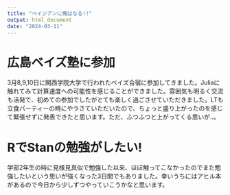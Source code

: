 ```yaml
---
title: "ベイジアンに俺はなる!!"
output: html_document
date: "2024-03-11"
---
```


# 広島ベイズ塾に参加

3月8,9,10日に関西学院大学で行われたベイズ合宿に参加してきました。Juliaに触れてみて計算速度への可能性を感じることができました。雰囲気も明るく交流も活発で、初めての参加でしたがとても楽しく過ごさせていただきました。LTも立食パーティーの時にやラさていただいたので、ちょっと盛り上がったのを感じて緊張せずに発表できたと思います。ただ、ふつふつと上がってくる思いが..。

# RでStanの勉強がしたい!

学部2年生の時に見様見真似で勉強した以来、ほぼ触ってこなかったのでまた勉強したいという思いが強くなった3日間でもありました。幸いうちにはアヒル本があるので今日から少しずつやっていこうかなと思います。

